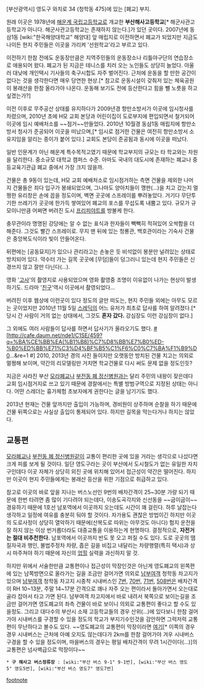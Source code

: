 
[부산광역시] 영도구 와치로 34 (청학동 475)에 있는 [폐교] 부지.

원래 이곳은 1978년에 [[해사고등학교|해운계 국립고등학교]]로 개교한 '''부산해사고등학교'''[* 해군사관고등학교가 아니다. 해군사관고등학교는 존재하지 않는다.]가 있던 곳이다. 2007년에 동삼1동 [wiki:"한국해양대학교" 해양대] 앞 매립지로 이전하면서 폐교가 되었지만 지금도 나이든 현지 주민들은 이곳을 가리켜 '선원학교'라고 부르고 있다.

이전하기 한참 전에도 운동장만큼은 지역주민들의 운동장소나 리틀야구단의 연습장소로 애용되어 왔다. 폐교가 된 지금은 테니스를 치러 오는 노인들도 상당히 늘었다. 아울러 대낮에 개인택시 기사들의 축구시합도 자주 벌어진다. 근처에 운동을 할 만한 공간이 없다는 것을 생각한다면 매우 당연한 현상.[* 참고로 운동시설이 갖춰저 있는 체육공원이 봉래산을 한참 올라가야 나온다. 운동해 보기도 전에 등산한다고 힘을 뺄 노릇을 하고 싶겠는가?]

이전 이후로 무주공산 상태를 유지하다가 2009년경 항만소방서가 이곳에 임시청사를 차렸으며, 2010년 초에 H모 교회 본당과 어린이집이 도로부지에 편입되면서 철거되어 이곳에 임시 예배처소를 ~~점거~~만들었다. 2010년 10월경 동삼1동 매립지에 항만소방서 청사가 준공되어 이곳을 떠났으며,[* 임시로 점거한 건물은 여전히 항만소방서 소유지임을 알리는 종이가 붙어 있다.] 교회도 본당이 준공됨과 동시에 이곳을 떠났다.

일반 인문계가 아닌 해운계 특수목적고였기 때문에 학교부지의 규모는 타 학교와는 차원을 달리한다. 중소규모 대학교 캠퍼스 수준. 아마도 국내의 대도시에 존재하는 폐교나 중등교육기관급 폐교 중에서 가장 크지 않을까.

건물은 총 9동이 있는데, H모 교회 예배처소로 임시점거하는 측면 건물을 제외한 나머지 건물들은 죄다 입구가 봉쇄되었으며, 그나마도 양아치들이 깽판(…)을 치고 갔는지 멀쩡한 유리창은 손에 꼽을 정도이며, 벽면 곳곳에 스프레이를 뿌려놓았다. 거기다 무단투기한 쓰레기가 곳곳에 한가득 쌓여있어 폐교의 포스를 무섭도록 내뿜고 있다. 규모가 규모이니만큼 어쩌면 버려진 도시 [[프리피야트]]를 방불케 한다.

충무관이라 명명된 강당에는 알 수 없는 표식과 한자들이 빽빽히 적혀있어 오싹함을 더해준다. 그것도 빨간 스프레이로. 무지 맨 뒤에 있는 청룡관, 백호관이라는 기숙사 건물은 중앙복도식이라 빛이 안들어온다.

뒤편에는 [공동묘지]가 있으나 관리라고는 손놓은 듯 비석없이 봉분만 널려있는 상태로 방치되어 있다. 약수터 가는 길목 곳곳에 [무덤]들이 덩그러니 있는데 현지 주민들은 신경쓰지 않고 잘만 다닌다(…).

영화 '[[고사]]'의 촬영지로 사용되었으며 영화 촬영중 조명이 이유없이 나가는 현상이 발생하기도. 드라마 '[[친구]]'역시 이곳에서 촬영되었다...

버려진 이후 웹상에 이런곳이 있다 정도의 글만 떠도는, 현지 주민들 외에는 아무도 모르는 곳이었지만 2010년 11월 5일 [[스레딕]]의 어느 유저가 최초로 답사를 하여 알려졌다.[* 당시 간 사람이 거의 없는 상태에서, 그것도 '''혼자 갔다.''' 강심장도 이런 강심장이 없다.]

그 외에도 여러 사람들이 답사를 하면서 답사기가 올라오기도 했다. [http://cafe.daum.net/nde1/C1SE/29?q=%BF%B5%C8%AD%20%27%B0%ED%BB%E7%27%C3%D4%BF%B5%C1%F6&re=1 #] [http://cafe.daum.net/nde1/C1SE/459?q=%BA%CE%BB%EA(%B1%B8)%C7%D8%BB%E7%B0%ED-%B0%ED%BB%E71%C3%D4%BF%B5%C1%F6%C0%C7%BA%F1%B9%D0...&re=1 #] 2010, 2013년 경의 사진 들이지만 오랫동안 방치된 건물 치고는 의외로 멀쩡해 보이며, 약간의 리모델링만 거치면 학교건물로 다시 써도 문제 없을 정도인듯?

지금은 사라진 부산 [[모라폐교]]나 [[부전동 폐 정신병원]]과는 달리 주민의 내왕이 잦은데다 교회 임시점거지로 쓰고 있기 때문에 경찰에서는 특별 방범구역으로 지정된 상태는 아니다. 어떤 스레더는 흉가체험 초보자에게 권한다는 글을 남기기도 했다.

2013년 현재는 건물 앞까지만 출입이 가능하며, 경비원이 상주하며 순찰을 하기 때문에 건물 뒤쪽으로는 사실상 출입이 통제되어 있다. 하지만 길목을 막는다거나 하지는 않았다.

== 교통편 ==
[[모라폐교]]나 [[부전동 폐 정신병원]]같이 교통이 편리한 곳에 있을 거라는 생각으로 나섰다면 크게 피를 보게 될 것이다. 일단 영도구라는 곳이 부산에서 도시철도가 없는 유일한 자치구인데다 이곳 자체가 상당히 외진 곳에 위치해 있어서 접근성이 약간은 떨어진다. 하지만 이곳이 현지 주민들에게는 봉래산 등산을 위한 기점으로 취급하고 있다.

참고로 이곳의 바로 앞을 지나는 버스노선인 9번의 배차간격이 25~30분 가량 되기 때문에 한번 타려면 좀 많이 기다려야 되는데다, 이송도곡각지와 신선동을 ~~굽이굽이~~ 경유하기 때문에 1호선 남포역에서 이곳까지 오는데도 시간이 꽤 걸린다. 하루 날잡는다 생각하고 일정에 여유를 충분히 둬야 할 것이다. 자가용도 괜찮은 방법이긴 하지만 이곳의 도로사정이 상당히 열악하기 때문에(산복도로 따위는 아무것도 아니다) 험지 운전을 잘 하지 않는 이상 번거롭더라도 대중교통을 이용하는게 현명하다. 결정적으로, '''자전거는 절대 비추천한다.''' 남포역에서 이곳까지 반도 못 오고 퍼질 수도 있다. 도로 곳곳의 땜질자국과 행인, 불법주정차 차량, 좁은 길을 비집고 내달리는 차량행렬(특히 택시)과 상시 마주쳐야 하기 때문에 자신의 [[업힐]] 실력을 과신하지 말 것.

하지만 위에서 서술한만큼 교통편이나 접근성이 막장인것은 아닌게 영도폐교의 왼쪽편에 있는 남쪽방면으로 올라가는 길을 조금만 걸어가면 의외로 [[남부여객]] 청학동 차고지가 있으며 [[남부여객]] 청학동 차고지 시종착 시내버스인 [[부산 버스 7|7번]], [[부산 버스 70|70번]], [[부산 버스 71|71번]], [[부산 버스 508|508번]]은 배차간격이 RH 10~13분, 주말 14~17분 간격으로 꽤나 자주 오는 편이라서 돌아가면서 오는대로 골라 잡아서 타고 가면 된다. 남부여객 차고지에서 바로 내려서 북쪽으로 보이는길을 조금만 걸어가면 영도폐교의 좌측 건물이 바로 보이니 의외로 교통편이 좋다고 할 수도 있을정도. 그리고 대다수의 부산시 소재 고등학교들의 경우 산위(...)에 있다보니 한참 걸어가야 시내버스를 구경할 수 있을 정도의 학교가 부지기수인것을 감안하면 그럭저럭 교통편이 무난하다고 볼수도 있다. ~~영도폐교의 교통편이 막장이라면 [[정선학원|여기]][* 이쪽의 경우 경우 시내버스는 근처에 아예 오지도 않는데다가 2km를 한참 걸어가야 겨우 시내버스 구경을 할 수 있을 정도이며, 마을버스의 경우는 평일 배차간격이 무려 1시간이다(...)]의 교통편은 넘사벽급으로 막장이다~~

 * '''구 해사고 버스정류장''' : [wiki:"부산 버스 9-1" 9-1번], [wiki:"부산 버스 영도5" 영도5번], [wiki:"부산 버스 영도7" 영도7번]

[[footnote]]
